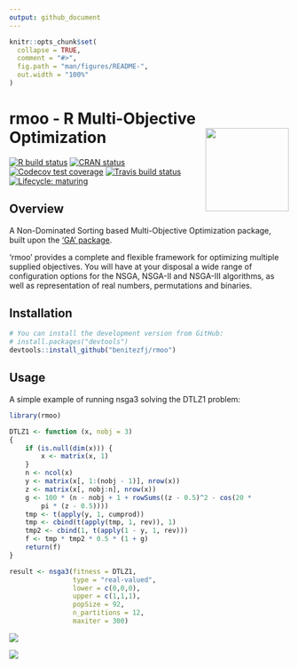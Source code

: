 ```yaml
---
output: github_document
---
```


<!-- README.md is generated from README.Rmd. Please edit that file -->

```r
knitr::opts_chunk$set(
  collapse = TRUE,
  comment = "#>",
  fig.path = "man/figures/README-",
  out.width = "100%"
)
```

# rmoo - R Multi-Objective Optimization <img src="man/figures/logo.png" align="right" width="150px" alt=""/>

<!-- badges: start -->
[![R build status](https://github.com/benitezfj/rmoo/workflows/R-CMD-check/badge.svg)](https://github.com/benitezfj/rmoo/actions)
[![CRAN status](https://www.r-pkg.org/badges/version/rmoo)](https://CRAN.R-project.org/package=rmoo)
[![Codecov test coverage](https://codecov.io/gh/benitezfj/rmoo/branch/master/graph/badge.svg?token=QK4Z2yVUSw)](https://codecov.io/gh/benitezfj/rmoo?branch=master)
[![Travis build status](https://travis-ci.com/benitezfj/rmoo.svg?branch=master)](https://travis-ci.com/benitezfj/rmoo)
[![Lifecycle: maturing](https://img.shields.io/badge/lifecycle-maturing-blue.svg)](https://www.tidyverse.org/lifecycle/#maturing)
<!-- badges: end -->

## Overview

A Non-Dominated Sorting based Multi-Objective Optimization package, built upon 
the ['GA' package](https://CRAN.R-project.org/package=GA).

'rmoo' provides a complete and flexible framework for optimizing multiple supplied 
objectives. You will have at your disposal a wide range of configuration options 
for the NSGA, NSGA-II and NSGA-III algorithms, as well as representation of 
real numbers, permutations and binaries.


## Installation

``` r
# You can install the development version from GitHub:
# install.packages("devtools")
devtools::install_github("benitezfj/rmoo")
```

## Usage

A simple example of running nsga3 solving the DTLZ1 problem:

``` r
library(rmoo)

DTLZ1 <- function (x, nobj = 3) 
{
    if (is.null(dim(x))) {
        x <- matrix(x, 1)
    }
    n <- ncol(x)
    y <- matrix(x[, 1:(nobj - 1)], nrow(x))
    z <- matrix(x[, nobj:n], nrow(x))
    g <- 100 * (n - nobj + 1 + rowSums((z - 0.5)^2 - cos(20 * 
        pi * (z - 0.5))))
    tmp <- t(apply(y, 1, cumprod))
    tmp <- cbind(t(apply(tmp, 1, rev)), 1)
    tmp2 <- cbind(1, t(apply(1 - y, 1, rev)))
    f <- tmp * tmp2 * 0.5 * (1 + g)
    return(f)
}

result <- nsga3(fitness = DTLZ1,
                type = "real-valued",
                lower = c(0,0,0),
                upper = c(1,1,1),
                popSize = 92,
                n_partitions = 12,
                maxiter = 300)

```
![](https://github.com/benitezfj/rmoo/blob/master/man/figures/README-example-1.jpeg)<!-- -->

![](https://github.com/benitezfj/rmoo/blob/master/man/figures/README-example-2.png)<!-- -->
